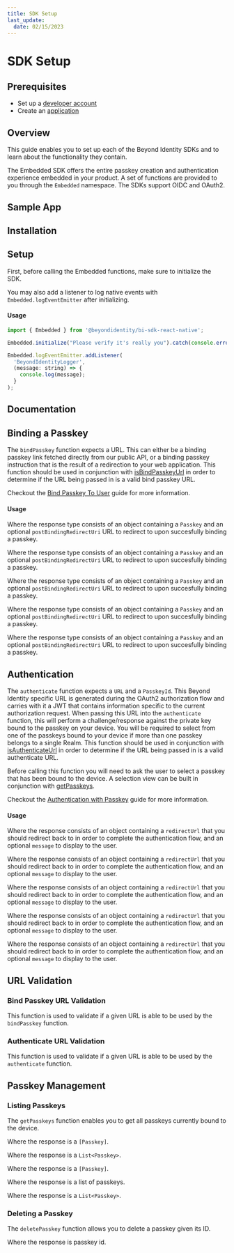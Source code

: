```yaml
---
title: SDK Setup
last_update:
  date: 02/15/2023
---
```


# SDK Setup

## Prerequisites

- Set up a [developer account](./account-setup.md)
- Create an [application](./applications.md)

## Overview

This guide enables you to set up each of the Beyond Identity SDKs and to learn about the functionality they contain.

The Embedded SDK offers the entire passkey creation and authentication experience embedded in your product. A set of functions are provided to you through the `Embedded` namespace. The SDKs support OIDC and OAuth2.

## Sample App

<Tabs groupId="sdks" queryString>
<TabItem value="javascript" label="JavaScript">

<SampleAppJavaScript />

</TabItem>
<TabItem value="kotlin" label="Kotlin">

<SampleAppKotlin />

</TabItem>
<TabItem value="swift" label="Swift">

<SampleAppSwift />

</TabItem>
<TabItem value="reactnative" label="React Native">

<SampleAppReactNative />

</TabItem>
<TabItem value="flutter" label="Flutter">

<SampleAppFlutter />

</TabItem>
</Tabs>

## Installation

<Tabs groupId="sdks" queryString>
<TabItem value="javascript" label="JavaScript">

<InstallationJavaScript />

</TabItem>
<TabItem value="kotlin" label="Kotlin">

<InstallationKotlin />

</TabItem>
<TabItem value="swift" label="Swift">

<InstallationSwift />

</TabItem>
<TabItem value="reactnative" label="React Native">

<InstallationReactNative />

</TabItem>
<TabItem value="flutter" label="Flutter">

<InstallationFlutter />

</TabItem>
</Tabs>

## Setup

First, before calling the Embedded functions, make sure to initialize the SDK.

<Tabs groupId="sdks" queryString>
<TabItem value="javascript" label="JavaScript">

<SetupJavaScript />

</TabItem>
<TabItem value="kotlin" label="Kotlin">

<SetupKotlin />

</TabItem>
<TabItem value="swift" label="Swift">

<SetupSwift />

</TabItem>
<TabItem value="reactnative" label="React Native">

<SetupReactNative />

You may also add a listener to log native events with `Embedded.logEventEmitter` after initializing.

#### Usage

```javascript
import { Embedded } from '@beyondidentity/bi-sdk-react-native';

Embedded.initialize("Please verify it's really you").catch(console.error);

Embedded.logEventEmitter.addListener(
  'BeyondIdentityLogger',
  (message: string) => {
    console.log(message);
  }
);
```

</TabItem>
<TabItem value="flutter" label="Flutter">

<SetupFlutter />

</TabItem>
</Tabs>

## Documentation

<Tabs groupId="sdks" queryString>
<TabItem value="javascript" label="JavaScript">

<SdkApiDocumentationJavaScript />

</TabItem>
<TabItem value="kotlin" label="Kotlin">

<SdkApiDocumentationKotlin />

</TabItem>
<TabItem value="swift" label="Swift">

<SdkApiDocumentationSwift />

</TabItem>
<TabItem value="reactnative" label="React Native">

<SdkApiDocumentationReactNative />

</TabItem>
<TabItem value="flutter" label="Flutter">

<SdkApiDocumentationFlutter />

</TabItem>
</Tabs>

## Binding a Passkey

The `bindPasskey` function expects a URL. This can either be a binding passkey link fetched directly from our public API, or a binding passkey instruction that is the result of a redirection to your web application. This function should be used in conjunction with [isBindPasskeyUrl](#bind-passkey-url-validation) in order to determine if the URL being passed in is a valid bind passkey URL.

Checkout the [Bind Passkey To User](./bind-passkey) guide for more information.

#### Usage

<Tabs groupId="sdks" queryString>
<TabItem value="javascript" label="JavaScript">

<BindPasskeyRequestJavaScript />

Where the response type consists of an object containing a `Passkey` and an optional `postBindingRedirectUri` URL to redirect to upon succesfully binding a passkey.

<BindPasskeyResponseJavaScript />

</TabItem>
<TabItem value="kotlin" label="Kotlin">

<BindPasskeyRequestKotlin />

Where the response type consists of an object containing a `Passkey` and an optional `postBindingRedirectUri` URL to redirect to upon succesfully binding a passkey.

<BindPasskeyResponseKotlin />

</TabItem>
<TabItem value="swift" label="Swift">

<BindPasskeyRequestSwift />

Where the response type consists of an object containing a `Passkey` and an optional `postBindingRedirectUri` URL to redirect to upon succesfully binding a passkey.

<BindPasskeyResponseSwift />

</TabItem>
<TabItem value="reactnative" label="React Native">

<BindPasskeyRequestReactNative />

Where the response type consists of an object containing a `Passkey` and an optional `postBindingRedirectUri` URL to redirect to upon succesfully binding a passkey.

<BindPasskeyResponseReactNative />

</TabItem>
<TabItem value="flutter" label="Flutter">

<BindPasskeyRequestFlutter />

Where the response type consists of an object containing a `Passkey` and an optional `postBindingRedirectUri` URL to redirect to upon succesfully binding a passkey.

<BindPasskeyResponseFlutter />

</TabItem>
</Tabs>

## Authentication

The `authenticate` function expects a `URL` and a `PasskeyId`. This Beyond Identity specific URL is generated during the OAuth2 authorization flow and carries with it a JWT that contains information specific to the current authorization request. When passing this URL into the `authenticate` function, this will perform a challenge/response against the private key bound to the passkey on your device. You will be required to select from one of the passkeys bound to your device if more than one passkey belongs to a single Realm. This function should be used in conjunction with [isAuthenticateUrl](#authenticate-url-validation) in order to determine if the URL being passed in is a valid authenticate URL.

Before calling this function you will need to ask the user to select a passkey that has been bound to the device. A selection view can be built in conjunction with [getPasskeys](#listing-passkeys).

Checkout the [Authentication with Passkey](./authentication.md) guide for more information.

#### Usage

<Tabs groupId="sdks" queryString>
<TabItem value="javascript" label="JavaScript">

<AuthenticateRequestJavaScript />

Where the response consists of an object containing a `redirectUrl` that you should redirect back to in order to complete the authentication flow, and an optional `message` to display to the user.

<AuthenticateResponseJavaScript />

</TabItem>
<TabItem value="kotlin" label="Kotlin">

<AuthenticateRequestKotlin />

Where the response consists of an object containing a `redirectUrl` that you should redirect back to in order to complete the authentication flow, and an optional `message` to display to the user.

<AuthenticateResponseKotlin />

</TabItem>
<TabItem value="swift" label="Swift">

<AuthenticateRequestSwift />

Where the response consists of an object containing a `redirectUrl` that you should redirect back to in order to complete the authentication flow, and an optional `message` to display to the user.

<AuthenticateResponseSwift />

</TabItem>
<TabItem value="reactnative" label="React Native">

<AuthenticateRequestReactNative />

Where the response consists of an object containing a `redirectUrl` that you should redirect back to in order to complete the authentication flow, and an optional `message` to display to the user.

<AuthenticateResponseReactNative />

</TabItem>
<TabItem value="flutter" label="Flutter">

<AuthenticateRequestFlutter />

Where the response consists of an object containing a `redirectUrl` that you should redirect back to in order to complete the authentication flow, and an optional `message` to display to the user.

<AuthenticateResponseFlutter />

</TabItem>
</Tabs>

## URL Validation

### Bind Passkey URL Validation

This function is used to validate if a given URL is able to be used by the `bindPasskey` function.

<Tabs groupId="sdks" queryString>
<TabItem value="javascript" label="JavaScript">

<IsBindPasskeyUrlJavaScript />

</TabItem>
<TabItem value="kotlin" label="Kotlin">

<IsBindPasskeyUrlKotlin />

</TabItem>
<TabItem value="swift" label="Swift">

<IsBindPasskeyUrlSwift />

</TabItem>
<TabItem value="reactnative" label="React Native">

<IsBindPasskeyUrlReactNative />

</TabItem>
<TabItem value="flutter" label="Flutter">

<IsBindPasskeyUrlFlutter />

</TabItem>
</Tabs>

### Authenticate URL Validation

This function is used to validate if a given URL is able to be used by the `authenticate` function.

<Tabs groupId="sdks" queryString>
<TabItem value="javascript" label="JavaScript">

<IsAuthenticateUrlJavaScript />

</TabItem>
<TabItem value="kotlin" label="Kotlin">

<IsAuthenticateUrlKotlin />

</TabItem>
<TabItem value="swift" label="Swift">

<IsAuthenticateUrlSwift />

</TabItem>
<TabItem value="reactnative" label="React Native">

<IsAuthenticateUrlReactNative />

</TabItem>
<TabItem value="flutter" label="Flutter">

<IsAuthenticateUrlFlutter />

</TabItem>
</Tabs>

## Passkey Management

### Listing Passkeys

The `getPasskeys` function enables you to get all passkeys currently bound to the device.

<Tabs groupId="sdks" queryString>
<TabItem value="javascript" label="JavaScript">

<GetPasskeysJavaScript />

Where the response is a `[Passkey]`.

</TabItem>
<TabItem value="kotlin" label="Kotlin">

<GetPasskeysKotlin />

Where the response is a `List<Passkey>`.

</TabItem>
<TabItem value="swift" label="Swift">

<GetPasskeysSwift />

Where the response is a `[Passkey]`.

</TabItem>
<TabItem value="reactnative" label="React Native">

<GetPasskeysReactNative />

Where the response is a list of passkeys.

</TabItem>
<TabItem value="flutter" label="Flutter">

<GetPasskeysFlutter />

Where the response is a `List<Passkey>`.

</TabItem>
</Tabs>

### Deleting a Passkey

The `deletePasskey` function allows you to delete a passkey given its ID.

<Tabs groupId="sdks" queryString>
<TabItem value="javascript" label="JavaScript">

<DeletePasskeyJavaScript />

</TabItem>
<TabItem value="kotlin" label="Kotlin">

<DeletePasskeyKotlin />

</TabItem>
<TabItem value="swift" label="Swift">

<DeletePasskeySwift />

</TabItem>
<TabItem value="reactnative" label="React Native">

<DeletePasskeyReactNative />

Where the response is passkey id.

</TabItem>
<TabItem value="flutter" label="Flutter">

<DeletePasskeyFlutter />

</TabItem>
</Tabs>













